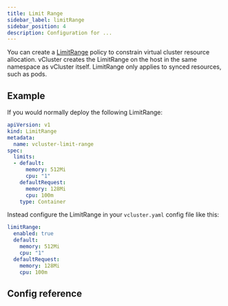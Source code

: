 ```yaml
---
title: Limit Range
sidebar_label: limitRange
sidebar_position: 4
description: Configuration for ...
---
```



You can create a [LimitRange](https://kubernetes.io/docs/concepts/policy/limit-range/) policy to constrain virtual cluster resource allocation. vCluster creates the LimitRange on the host in the same namespace as vCluster itself. LimitRange only applies to synced resources, such as pods.

## Example

If you would normally deploy the following LimitRange:

```yaml
apiVersion: v1
kind: LimitRange
metadata:
  name: vcluster-limit-range
spec:
  limits:
  - default:
      memory: 512Mi
      cpu: "1"
    defaultRequest:
      memory: 128Mi
      cpu: 100m
    type: Container
```

Instead configure the LimitRange in your `vcluster.yaml` config file like this:

```yaml
limitRange:
  enabled: true
  default:
    memory: 512Mi
    cpu: "1"
  defaultRequest:
    memory: 128Mi
    cpu: 100m
```

## Config reference

<LimitRange/>